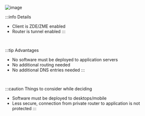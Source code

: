 ![image](../images/1.2.png)

:::info Details
- Client is ZDE/ZME enabled
- Router is tunnel enabled
:::

&nbsp;

:::tip Advantages
- No software must be deployed to application servers
- No additional routing needed
- No additional DNS entries needed
:::
    
&nbsp;

:::caution Things to consider while deciding
- Software must be deployed to desktops/mobile
- Less secure, connection from private router to application is not protected
:::